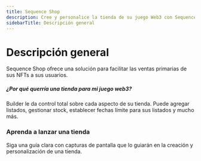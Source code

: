 ```yaml
---
title: Sequence Shop
description: Cree y personalice la tienda de su juego Web3 con Sequence.
sidebarTitle: Descripción general
---
```


# Descripción general
Sequence Shop ofrece una solución para facilitar las ventas primarias de sus NFTs a sus usuarios.

##### ¿Por qué querría una tienda para mi juego web3?
Builder le da control total sobre cada aspecto de su tienda. Puede agregar listados, gestionar stock, establecer fechas límite para sus listados y mucho más.

### Aprenda a lanzar una tienda

<CardGroup cols={2}>
  <Card title="Guía legible de 10 pasos" icon="book-open" href="/solutions/shop/guide">
    Siga una guía clara con capturas de pantalla que lo guiarán en la creación y personalización de una tienda.
  </Card>
</CardGroup>